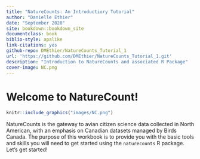 ```yaml
--- 
title: "NatureCounts: An Introductiory Tutorial"
author: "Danielle Ethier"
date: "September 2020"
site: bookdown::bookdown_site
documentclass: book
biblio-style: apalike
link-citations: yes
github-repo: DMEthier/NatureCounts_Tutorial_1
url: 'https://github.com/DMEthier/NatureCounts_Tutorial_1.git'
description: "Introduction to NatureCounts and associated R Package"
cover-image: NC.png
---
```


# Welcome to NatureCount! {-}

```r
knitr::include_graphics("images/NC.png")
```

NatureCounts is the gateway to avian citizen science data collected in North American, with an emphasis on Canadian datasets managed by Birds Canada. The purpose of this workbook is to provide you with the basic tools and skills you will need to get started using the `naturecounts` R package. Let's get started!